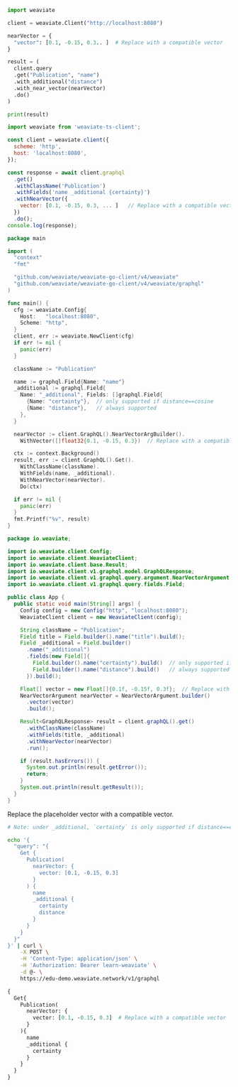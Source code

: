 
<Tabs groupId="languages">
<TabItem value="py" label="Python">

```python
import weaviate

client = weaviate.Client("http://localhost:8080")

nearVector = {
  "vector": [0.1, -0.15, 0.3.. ]  # Replace with a compatible vector
}

result = (
  client.query
  .get("Publication", "name")
  .with_additional("distance")
  .with_near_vector(nearVector)
  .do()
)

print(result)
```

</TabItem>
<TabItem value="js" label="JavaScript/TypeScript">

```js
import weaviate from 'weaviate-ts-client';

const client = weaviate.client({
  scheme: 'http',
  host: 'localhost:8080',
});

const response = await client.graphql
  .get()
  .withClassName('Publication')
  .withFields('name _additional {certainty}')
  .withNearVector({
    vector: [0.1, -0.15, 0.3, ... ]   // Replace with a compatible vector
  })
  .do();
console.log(response);
```

</TabItem>
<TabItem value="go" label="Go">

```go
package main

import (
  "context"
  "fmt"

  "github.com/weaviate/weaviate-go-client/v4/weaviate"
  "github.com/weaviate/weaviate-go-client/v4/weaviate/graphql"
)

func main() {
  cfg := weaviate.Config{
    Host:   "localhost:8080",
    Scheme: "http",
  }
  client, err := weaviate.NewClient(cfg)
  if err != nil {
    panic(err)
  }

  className := "Publication"

  name := graphql.Field{Name: "name"}
  _additional := graphql.Field{
    Name: "_additional", Fields: []graphql.Field{
      {Name: "certainty"},  // only supported if distance==cosine
      {Name: "distance"},   // always supported
    },
  }

  nearVector := client.GraphQL().NearVectorArgBuilder().
    WithVector([]float32{0.1, -0.15, 0.3})  // Replace with a compatible vector

  ctx := context.Background()
  result, err := client.GraphQL().Get().
    WithClassName(className).
    WithFields(name, _additional).
    WithNearVector(nearVector).
    Do(ctx)

  if err != nil {
    panic(err)
  }
  fmt.Printf("%v", result)
}
```

</TabItem>
<TabItem value="java" label="Java">

```java
package io.weaviate;

import io.weaviate.client.Config;
import io.weaviate.client.WeaviateClient;
import io.weaviate.client.base.Result;
import io.weaviate.client.v1.graphql.model.GraphQLResponse;
import io.weaviate.client.v1.graphql.query.argument.NearVectorArgument;
import io.weaviate.client.v1.graphql.query.fields.Field;

public class App {
  public static void main(String[] args) {
    Config config = new Config("http", "localhost:8080");
    WeaviateClient client = new WeaviateClient(config);

    String className = "Publication";
    Field title = Field.builder().name("title").build();
    Field _additional = Field.builder()
      .name("_additional")
      .fields(new Field[]{
        Field.builder().name("certainty").build()  // only supported if distance==cosine
        Field.builder().name("distance").build()   // always supported
      }).build();

    Float[] vector = new Float[]{0.1f, -0.15f, 0.3f};  // Replace with a compatible vector
    NearVectorArgument nearVector = NearVectorArgument.builder()
      .vector(vector)
      .build();

    Result<GraphQLResponse> result = client.graphQL().get()
      .withClassName(className)
      .withFields(title, _additional)
      .withNearVector(nearVector)
      .run();

    if (result.hasErrors()) {
      System.out.println(result.getError());
      return;
    }
    System.out.println(result.getResult());
  }
}
```

</TabItem>
<TabItem value="curl" label="Curl">

Replace the placeholder vector with a compatible vector.

```bash
# Note: under _additional, `certainty` is only supported if distance==cosine, but `distance` is always supported

echo '{
  "query": "{
    Get {
      Publication(
        nearVector: {
          vector: [0.1, -0.15, 0.3]
        }
      ) {
        name
        _additional {
          certainty
          distance
        }
      }
    }
  }"
}' | curl \
    -X POST \
    -H 'Content-Type: application/json' \
    -H 'Authorization: Bearer learn-weaviate' \
    -d @- \
    https://edu-demo.weaviate.network/v1/graphql
```

</TabItem>
<TabItem value="graphql" label="GraphQL">

```graphql
{
  Get{
    Publication(
      nearVector: {
        vector: [0.1, -0.15, 0.3]  # Replace with a compatible vector
      }
    ){
      name
      _additional {
        certainty
      }
    }
  }
}
```

</TabItem>
</Tabs>
